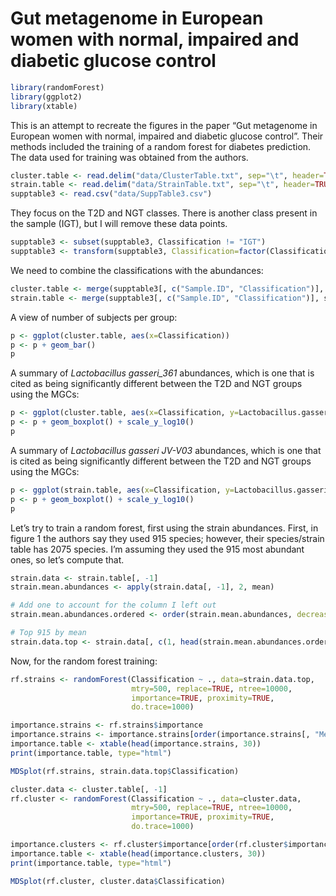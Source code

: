 Gut metagenome in European women with normal, impaired and diabetic glucose control
========================================================

```r
library(randomForest)
library(ggplot2)
library(xtable)
```


This is an attempt to recreate the figures in the paper "Gut metagenome in European women with normal, impaired and diabetic glucose control". Their methods included the training of a random forest for diabetes prediction. The data used for training was obtained from the authors.


```r
cluster.table <- read.delim("data/ClusterTable.txt", sep="\t", header=TRUE)
strain.table <- read.delim("data/StrainTable.txt", sep="\t", header=TRUE)
supptable3 <- read.csv("data/SuppTable3.csv")
```
They focus on the T2D and NGT classes. There is another class present in the sample (IGT), but I will remove these data points.

```r
supptable3 <- subset(supptable3, Classification != "IGT")
supptable3 <- transform(supptable3, Classification=factor(Classification))
```

We need to combine the classifications with the abundances:
```r
cluster.table <- merge(supptable3[, c("Sample.ID", "Classification")], cluster.table, by.x="Sample.ID", by.y="Subjects")
strain.table <- merge(supptable3[, c("Sample.ID", "Classification")], strain.table, by.x="Sample.ID", by.y="Subject")
```

A view of number of subjects per group:

```r
p <- ggplot(cluster.table, aes(x=Classification))
p <- p + geom_bar()
p
```

A summary of *Lactobacillus gasseri_361* abundances, which is one that is cited as being significantly different between the T2D and NGT groups using the MGCs:

```r
p <- ggplot(cluster.table, aes(x=Classification, y=Lactobacillus.gasseri_361))
p <- p + geom_boxplot() + scale_y_log10()
p
```

A summary of *Lactobacillus gasseri JV-V03* abundances, which is one that is cited as being significantly different between the T2D and NGT groups using the MGCs:

```r
p <- ggplot(strain.table, aes(x=Classification, y=Lactobacillus.gasseri.JV.V03))
p <- p + geom_boxplot() + scale_y_log10()
p
```

Let's try to train a random forest, first using the strain abundances. First, in figure 1 the authors say they used 915 species; however, their species/strain table has 2075 species. I'm assuming they used the 915 most abundant ones, so let's compute that.

```r
strain.data <- strain.table[, -1]
strain.mean.abundances <- apply(strain.data[, -1], 2, mean)

# Add one to account for the column I left out
strain.mean.abundances.ordered <- order(strain.mean.abundances, decreasing=TRUE) + 1

# Top 915 by mean
strain.data.top <- strain.data[, c(1, head(strain.mean.abundances.ordered, 915))]

```

Now, for the random forest training:

```r
rf.strains <- randomForest(Classification ~ ., data=strain.data.top,
                           mtry=500, replace=TRUE, ntree=10000,
                           importance=TRUE, proximity=TRUE,
                           do.trace=1000)
```

```r
importance.strains <- rf.strains$importance
importance.strains <- importance.strains[order(importance.strains[, "MeanDecreaseAccuracy"], decreasing=TRUE), ]
importance.table <- xtable(head(importance.strains, 30))
print(importance.table, type="html")
```


```r
MDSplot(rf.strains, strain.data.top$Classification)
```

```r
cluster.data <- cluster.table[, -1]
rf.cluster <- randomForest(Classification ~ ., data=cluster.data,
                           mtry=500, replace=TRUE, ntree=10000,
                           importance=TRUE, proximity=TRUE,
                           do.trace=1000)
```

```r
importance.clusters <- rf.cluster$importance[order(rf.cluster$importance[, "MeanDecreaseAccuracy"], decreasing=TRUE), ]
importance.table <- xtable(head(importance.clusters, 30))
print(importance.table, type="html")
```


```r
MDSplot(rf.cluster, cluster.data$Classification)
```